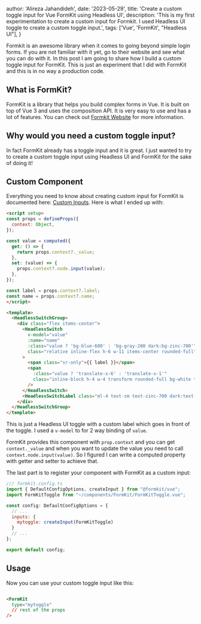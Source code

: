 
  author: 'Alireza Jahandideh',
  date: '2023-05-29',
  title: 'Create a custom toggle input for Vue FormKit using Headless UI',
  description: 'This is my first experimentation to create a custom input for Formkit. I used Headless UI toggle to create a custom toggle input.',
  tags: ['Vue', 'FormKit', "Headless UI"],
}


Formkit is an awesome library when it comes to going beyond simple login forms. If you are not familiar with it yet, go to their website and see what you can do with it. In this post I am going to share how I build a custom toggle input for FormKit. This is just an experiment that I did with FormKit and this is in no way a production code.

## What is FormKit?

FormKit is a library that helps you build complex forms in Vue. It is built on top of Vue 3 and uses the composition API. It is very easy to use and has a lot of features. You can check out [Formkit Website](https://formkit.com/) for more information.

## Why would you need a custom toggle input?

In fact FormKit already has a toggle input and it is great. I just wanted to try to create a custom toggle input using Headless UI and FormKit for the sake of doing it!

## Custom Component

Everything you need to know about creating custom input for FormKit is documented here: [Custom Inputs](https://formkit.com/essentials/custom-inputs). Here is what I ended up with:

```html
<script setup>
const props = defineProps({
  context: Object,
});

const value = computed({
  get: () => {
    return props.context?._value;
  },
  set: (value) => {
    props.context?.node.input(value);
  },
});

const label = props.context?.label;
const name = props.context?.name;
</script>

<template>
  <HeadlessSwitchGroup>
    <div class="flex items-center">
      <HeadlessSwitch
        v-model="value"
        :name="name"
        :class="value ? 'bg-blue-600' : 'bg-gray-200 dark:bg-zinc-700'"
        class="relative inline-flex h-6 w-11 items-center rounded-full"
      >
        <span class="sr-only">{{ label }}</span>
        <span
          :class="value ? 'translate-x-6' : 'translate-x-1'"
          class="inline-block h-4 w-4 transform rounded-full bg-white transition"
        />
      </HeadlessSwitch>
      <HeadlessSwitchLabel class="ml-4 text-sm text-zinc-700 dark:text-zinc-200">{{ label }}</HeadlessSwitchLabel>
    </div>
  </HeadlessSwitchGroup>
</template>

```

This is just a Headless UI toggle with a custom label which goes in front of the toggle. I used a `v-model` to for 2 way binding of `value`.

FormKit provides this component with `prop.context` and you can get `context._value` and when you want to update the value you need to call `context.node.input(value)`. So I figured I can write a computed property with getter and setter to achieve that.

The last part is to register your component with FormKit as a custom input: 

```js
/// formkit.config.ts
import { DefaultConfigOptions, createInput } from "@formkit/vue";
import FormKitToggle from "~/components/FormKit/FormKitToggle.vue";

const config: DefaultConfigOptions = {
  // ...
  inputs: {
    mytoggle: createInput(FormKitToggle)
  }
  // ...
};

export default config;

```

## Usage

Now you can use your custom toggle input like this:

```html

<FormKit
  type="mytoggle"
  // rest of the props
/>
```


